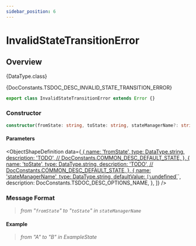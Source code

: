 ```yaml
---
sidebar_position: 6
---
```



# InvalidStateTransitionError

## Overview

<TypeDisplay>{DataType.class}</TypeDisplay>

<MarkdownWrapper>{DocConstants.TSDOC_DESC_INVALID_STATE_TRANSITION_ERROR}</MarkdownWrapper>

```ts
export class InvalidStateTransitionError extends Error {}
```

### Constructor
```ts
constructor(fromState: string, toState: string, stateManagerName?: string)
```

#### Parameters
<ObjectShapeDefinition
  data={[
    {
      name: 'fromState',
      type: DataType.string,
      description: 'TODO', // DocConstants.COMMON_DESC_DEFAULT_STATE,
    },
    {
      name: 'toState',
      type: DataType.string,
      description: 'TODO', // DocConstants.COMMON_DESC_DEFAULT_STATE,
    },
    {
      name: 'stateManagerName',
      type: DataType.string,
      defaultValue: `[\`undefined\`](${DocConstants.TYPE_REFERENCE_URL_UNDEFINED})`,
      description: DocConstants.TSDOC_DESC_OPTIONS_NAME,
    },
  ]}
/>

### Message Format

> _from "`fromState`" to "`toState`" in `stateManagerName`_

#### Example

> _from "A" to "B" in ExampleState_
